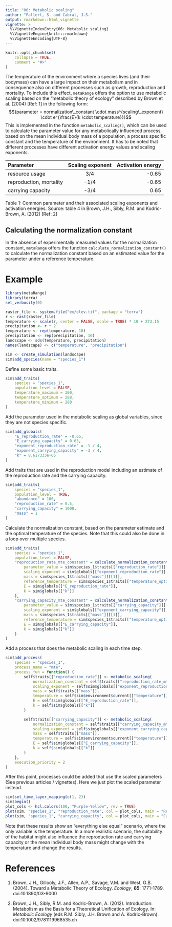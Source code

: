 ```yaml
---
title: "06: Metabolic scaling"
author: "Fallert, S. and Cabral, J.S."
output: rmarkdown::html_vignette
vignette: >
  %\VignetteIndexEntry{06: Metabolic scaling}
  %\VignetteEngine{knitr::rmarkdown}
  %\VignetteEncoding{UTF-8}
---
```


```r
knitr::opts_chunk$set(
    collapse = TRUE,
    comment = "#>"
)
```

The temperature of the environment where a species lives (and their bodymass) can have a large impact on their metabolism and in consequence also on different processes such as growth, reproduction and mortality.
To include this effect, `metaRange` offers the option to use metabolic scaling based on the "metabolic theory of ecology" described by Brown et al. (2004) [Ref: 1] in the following form:
$${parameter = normalization\_constant \cdot mass^{scaling\_exponent} \cdot e^{\frac{E}{k \cdot temperature}}}$$
This is implemented in the function `metabolic_scaling()`, which can be used to calculate the parameter value for any metabolically influenced process, based on the mean individual body mass of a population, a process specific constant and the temperature of the environment.
It has to be noted that different processes have different activation energy values and scaling exponents.

| Parameter  | Scaling exponent | Activation energy         |
| :------------ | :-----------: | -------------------: |
| resource usage | 3/4 | -0.65 |
| reproduction, mortality | -1/4 | -0.65 |
| carrying capacity | -3/4 | 0.65 |

Table 1: Common parameter and their associated scaling exponents and activation energies. Source: table 4 in Brown, J.H., Sibly, R.M. and Kodric-Brown, A. (2012) [Ref: 2]

## Calculating the normalization constant
In the absence of experimentally measured values for the normalization constant, `metaRange` offers the function `calculate_normalization_constant()` to calculate the normalization constant based on an estimated value for the parameter under a reference temperature.

# Example
```r
library(metaRange)
library(terra)
set_verbosity(0)

raster_file <- system.file("ex/elev.tif", package = "terra")
r <- rast(raster_file)
temperature <- scale(r, center = FALSE, scale = TRUE) * 10 + 273.15
precipitation <- r * 2
temperature <- rep(temperature, 10)
precipitation <- rep(precipitation, 10)
landscape <- sds(temperature, precipitation)
names(landscape) <- c("temperature", "precipitation")

sim <- create_simulation(landscape)
sim$add_species(name = "species_1")
```
Define some basic traits.
```r
sim$add_traits(
    species = "species_1",
    population_level = FALSE,
    temperature_maximum = 300,
    temperature_optimum = 288,
    temperature_minimum = 280
)
```
Add the parameter used in the metabolic scaling as global variables, since they are not species specific.
```r
sim$add_globals(
    "E_reproduction_rate" = -0.65,
    "E_carrying_capacity" = 0.65,
    "exponent_reproduction_rate" = -1 / 4,
    "exponent_carrying_capacity" = -3 / 4,
    "k" = 8.617333e-05
)
```

Add traits that are used in the reproduction model including an estimate of the reproduction rate and the carrying capacity.
```r
sim$add_traits(
    species = "species_1",
    population_level = TRUE,
    "abundance" = 100,
    "reproduction_rate" = 0.5,
    "carrying_capacity" = 1000,
    "mass" = 1
)
```

Calculate the normalization constant, based on the parameter estimate and the optimal temperature of the species.
Note that this could also be done in a loop over multiple species.
```r
sim$add_traits(
    species = "species_1",
    population_level = FALSE,
    "reproduction_rate_mte_constant" = calculate_normalization_constant(
        parameter_value = sim$species_1$traits[["reproduction_rate"]][[1]],
        scaling_exponent = sim$globals[["exponent_reproduction_rate"]],
        mass = sim$species_1$traits[["mass"]][[1]],
        reference_temperature = sim$species_1$traits[["temperature_optimum"]],
        E = sim$globals[["E_reproduction_rate"]],
        k = sim$globals[["k"]]
    ),
    "carrying_capacity_mte_constant" = calculate_normalization_constant(
        parameter_value = sim$species_1$traits[["carrying_capacity"]][[1]],
        scaling_exponent = sim$globals[["exponent_carrying_capacity"]],
        mass = sim$species_1$traits[["mass"]][[1]],
        reference_temperature = sim$species_1$traits[["temperature_optimum"]],
        E = sim$globals[["E_carrying_capacity"]],
        k = sim$globals[["k"]]
    )
)
```

Add a process that does the metabolic scaling in each time step.
```r
sim$add_process(
    species = "species_1",
    process_name = "mte",
    process_fun = function() {
        self$traits[["reproduction_rate"]] <- metabolic_scaling(
            normalization_constant = self$traits[["reproduction_rate_mte_constant"]],
            scaling_exponent = self$sim$globals[["exponent_reproduction_rate"]],
            mass = self$traits[["mass"]],
            temperature = self$sim$environment$current[["temperature"]],
            E = self$sim$globals[["E_reproduction_rate"]],
            k = self$sim$globals[["k"]]
        )

        self$traits[["carrying_capacity"]] <- metabolic_scaling(
            normalization_constant = self$traits[["carrying_capacity_mte_constant"]],
            scaling_exponent = self$sim$globals[["exponent_carrying_capacity"]],
            mass = self$traits[["mass"]],
            temperature = self$sim$environment$current[["temperature"]],
            E = self$sim$globals[["E_carrying_capacity"]],
            k = self$sim$globals[["k"]]
        )
    },
    execution_priority = 2
)
```

After this point, processes could be added that use the scaled parameters (See previous articles / vignettes).
Here we just plot the scaled parameter instead.
```r
sim$set_time_layer_mapping(c(1, 2))
sim$begin()
plot_cols <- hcl.colors(100, "Purple-Yellow", rev = TRUE)
plot(sim, "species_1", "reproduction_rate", col = plot_cols, main = "Reproduction rate")
plot(sim, "species_1", "carrying_capacity", col = plot_cols, main = "Carrying capacity")
```

Note that these results show an "everything else equal" scenario, where the only variable is the temperature.
In a more realistic scenario, the suitability of the habitat might also influence the reproduction rate and carrying capacity or the mean
individual body mass might change with the temperature and change the results.

# References
(1) Brown, J.H., Gillooly, J.F., Allen, A.P., Savage, V.M. and West, G.B. (2004).
Toward a Metabolic Theory of Ecology. *Ecology*, **85**: 1771-1789.
doi:10.1890/03-9000

(2) Brown, J.H., Sibly, R.M. and Kodric-Brown, A. (2012).
Introduction: Metabolism as the Basis for a Theoretical Unification of Ecology.
In: *Metabolic Ecology* (eds R.M. Sibly, J.H. Brown and A. Kodric-Brown).
doi:10.1002/9781119968535.ch
